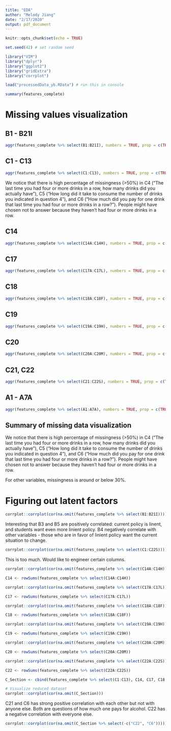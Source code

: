 ```yaml
---
title: "EDA"
author: "Melody Jiang"
date: "2/17/2020"
output: pdf_document
---
```


```r
knitr::opts_chunk$set(echo = TRUE)
```

```r
set.seed(42) # set random seed
```

```r
library("VIM")
library("dplyr")
library("ggplot2")
library("gridExtra")
library("corrplot")
```

```r
load("processedData_yb.RData") # run this in console
```

```r
summary(features_complete)
```

# Missing values visualization

## B1 - B21I

```r
aggr(features_complete %>% select(B1:B21I), numbers = TRUE, prop = c(TRUE, FALSE))
```

## C1 - C13

```r
aggr(features_complete %>% select(C1:C13), numbers = TRUE, prop = c(TRUE, FALSE))
```

We notice that there is high percentage of missingness (>50%) in C4 ("The last time you had four or more drinks in a row, how many drinks did you actually have"), C5 ("How long did it take to consume the number of drinks you indicated in question 4"), and C6 ("How much did you pay for one drink that last time you had four or more drinks in a row?"). People might have chosen not to answer because they haven't had four or more drinks in a row.

## C14

```r
aggr(features_complete %>% select(C14A:C14H), numbers = TRUE, prop = c(TRUE, FALSE))
```

## C17

```r
aggr(features_complete %>% select(C17A:C17L), numbers = TRUE, prop = c(TRUE, FALSE))
```

## C18

```r
aggr(features_complete %>% select(C18A:C18F), numbers = TRUE, prop = c(TRUE, FALSE))
```

## C19

```r
aggr(features_complete %>% select(C19A:C19H), numbers = TRUE, prop = c(TRUE, FALSE))
```

## C20

```r
aggr(features_complete %>% select(C20A:C20M), numbers = TRUE, prop = c(TRUE, FALSE))
```

## C21, C22

```r
aggr(features_complete %>% select(C21:C22S), numbers = TRUE, prop = c(TRUE, FALSE))
```

## A1 - A7A

```r
aggr(features_complete %>% select(A1:A7A), numbers = TRUE, prop = c(TRUE, FALSE))
```

## Summary of missing data visualization

We notice that there is high percentage of missingness (>50%) in C4 ("The last time you had four or more drinks in a row, how many drinks did you actually have"), C5 ("How long did it take to consume the number of drinks you indicated in question 4"), and C6 ("How much did you pay for one drink that last time you had four or more drinks in a row?"). People might have chosen not to answer because they haven't had four or more drinks in a row.

For other variables, missingness is around or below 30%.


# Figuring out latent factors

```r
corrplot::corrplot(cor(na.omit(features_complete %>% select(B1:B21I))))
```

Interesting that B3 and B5 are positively correlated: current policy is linent, and students want even more linient policy. B4 negatively correlate with other variables - those who are in favor of linient policy want the current situation to change.


```r
corrplot::corrplot(cor(na.omit(features_complete %>% select(C1:C22S))))
```

This is too much. Would like to engineer certain columns.

```r
corrplot::corrplot(cor(na.omit(features_complete %>% select(C14A:C14H))))
```

```r
C14 <- rowSums(features_complete %>% select(C14A:C14H))
```

```r
corrplot::corrplot(cor(na.omit(features_complete %>% select(C17A:C17L))))
```

```r
C17 <- rowSums(features_complete %>% select(C17A:C17L))
```

```r
corrplot::corrplot(cor(na.omit(features_complete %>% select(C18A:C18F))))
```

```r
C18 <- rowSums(features_complete %>% select(C18A:C18F))
```

```r
corrplot::corrplot(cor(na.omit(features_complete %>% select(C19A:C19H))))
```

```r
C19 <- rowSums(features_complete %>% select(C19A:C19H))
```

```r
corrplot::corrplot(cor(na.omit(features_complete %>% select(C20A:C20M))))
```

```r
C20 <- rowSums(features_complete %>% select(C20A:C20M))
```

```r
corrplot::corrplot(cor(na.omit(features_complete %>% select(C22A:C22S))))
```

```r
C22 <- rowSums(features_complete %>% select(C22A:C22S))
```

```r
C_Section <- cbind(features_complete %>% select(C1:C13), C14, C17, C18, C19, C20, features_complete %>% select(C21), C22)
```

```r
# Visualize reduced dataset
corrplot::corrplot(cor(na.omit(C_Section)))
```

C21 and C6 has strong positive correlation with each other but not with anyone else. Both are questions of how much one pays for alcohol. C22 has a negative correlation with everyone else.

```r
corrplot::corrplot(cor(na.omit(C_Section %>% select(-c("C22", "C6")))))
```















